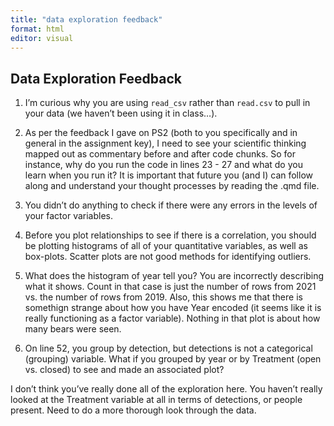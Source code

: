 ```yaml
---
title: "data exploration feedback"
format: html
editor: visual
---
```


## Data Exploration Feedback
1. I'm curious why you are using `read_csv` rather than `read.csv` to pull in your data (we haven't been using it in class...).

2. As per the feedback I gave on PS2 (both to you specifically and in general in the assignment key), I  need to see your scientific thinking mapped out as commentary before and after code chunks. So for instance, why do you run the code in lines 23 - 27 and what do you learn when you run it? It is important that future you (and I) can follow along and understand your thought processes by reading the .qmd file.

3. You didn't do anything to check if there were any errors in the levels of your factor variables.

4. Before you plot relationships to see if there is a correlation, you should  be plotting histograms of all of your quantitative variables, as well as box-plots. Scatter plots are not good methods for identifying outliers.

5. What does the histogram of year tell you? You are incorrectly describing what it shows. Count in that case is just the number of rows from 2021 vs. the number of rows from 2019. Also, this shows me that there is somethign strange about how you have Year encoded (it seems like it is really functioning as a factor variable). Nothing in that plot is about how many bears were seen.

6. On line 52, you group by detection, but detections is not a categorical (grouping) variable. What if you grouped by year or by Treatment (open vs. closed) to see and made an associated plot?

I don't think you've really done all of the exploration here. You haven't really looked at the Treatment variable at all in terms of detections, or people present. Need to do a more thorough look through the data.

